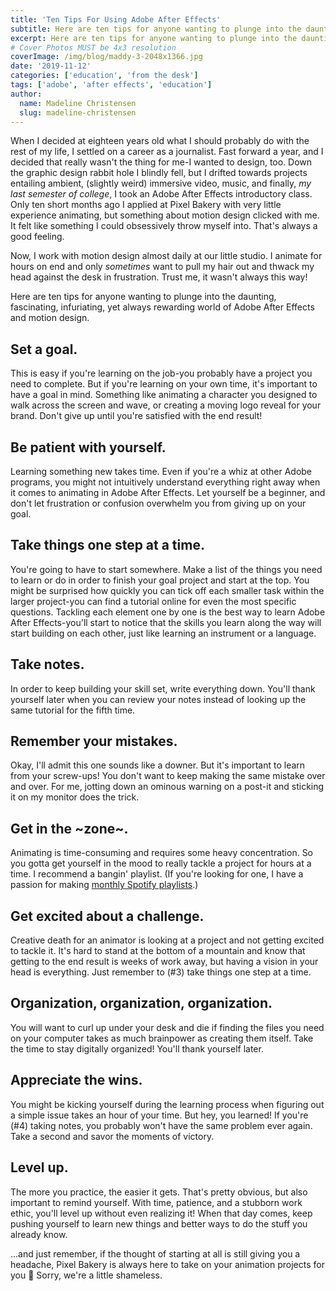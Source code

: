 ```yaml
---
title: 'Ten Tips For Using Adobe After Effects'
subtitle: Here are ten tips for anyone wanting to plunge into the daunting, fascinating, infuriating, yet always rewarding world of Adobe After Effects and motion design. 
excerpt: Here are ten tips for anyone wanting to plunge into the daunting, fascinating, infuriating, yet always rewarding world of Adobe After Effects and motion design.
# Cover Photos MUST be 4x3 resolution
coverImage: /img/blog/maddy-3-2048x1366.jpg
date: '2019-11-12'
categories: ['education', 'from the desk']
tags: ['adobe', 'after effects', 'education']
author:
  name: Madeline Christensen
  slug: madeline-christensen
---
```

When I decided at eighteen years old what I should probably do with the rest of my life, I settled on a career as a journalist. Fast forward a year, and I decided that really wasn't the thing for me-I wanted to design, too. Down the graphic design rabbit hole I blindly fell, but I drifted towards projects entailing ambient, (slightly weird) immersive video, music, and finally, *my last semester of college*, I took an Adobe After Effects introductory class. Only ten short months ago I applied at Pixel Bakery with very little experience animating, but something about motion design clicked with me. It felt like something I could obsessively throw myself into. That's always a good feeling.

Now, I work with motion design almost daily at our little studio. I animate for hours on end and only *sometimes* want to pull my hair out and thwack my head against the desk in frustration. Trust me, it wasn't always this way!

Here are ten tips for anyone wanting to plunge into the daunting, fascinating, infuriating, yet always rewarding world of Adobe After Effects and motion design.

## Set a goal.

This is easy if you're learning on the job-you probably have a project you need to complete. But if you're learning on your own time, it's important to have a goal in mind. Something like animating a character you designed to walk across the screen and wave, or creating a moving logo reveal for your brand. Don't give up until you're satisfied with the end result!

## Be patient with yourself.

Learning something new takes time. Even if you're a whiz at other Adobe programs, you might not intuitively understand everything right away when it comes to animating in Adobe After Effects. Let yourself be a beginner, and don't let frustration or confusion overwhelm you from giving up on your goal.

## Take things one step at a time.

You're going to have to start somewhere. Make a list of the things you need to learn or do in order to finish your goal project and start at the top. You might be surprised how quickly you can tick off each smaller task within the larger project-you can find a tutorial online for even the most specific questions. Tackling each element one by one is the best way to learn Adobe After Effects-you'll start to notice that the skills you learn along the way will start building on each other, just like learning an instrument or a language.

## Take notes.

In order to keep building your skill set, write everything down. You'll thank yourself later when you can review your notes instead of looking up the same tutorial for the fifth time.

## Remember your mistakes.

Okay, I'll admit this one sounds like a downer. But it's important to learn from your screw-ups! You don't want to keep making the same mistake over and over. For me, jotting down an ominous warning on a post-it and sticking it on my monitor does the trick.

## Get in the ~zone~.

Animating is time-consuming and requires some heavy concentration. So you gotta get yourself in the mood to really tackle a project for hours at a time. I recommend a bangin' playlist. (If you're looking for one, I have a passion for making [monthly Spotify playlists](https://open.spotify.com/user/1259112866?si=rc9arVjqRhiXCD2oqVvF-A).)

## Get excited about a challenge.

Creative death for an animator is looking at a project and not getting excited to tackle it. It's hard to stand at the bottom of a mountain and know that getting to the end result is weeks of work away, but having a vision in your head is everything. Just remember to (#3) take things one step at a time.

## Organization, organization, organization.

You will want to curl up under your desk and die if finding the files you need on your computer takes as much brainpower as creating them itself. Take the time to stay digitally organized! You'll thank yourself later.

## Appreciate the wins.

You might be kicking yourself during the learning process when figuring out a simple issue takes an hour of your time. But hey, you learned! If you're (#4) taking notes, you probably won't have the same problem ever again. Take a second and savor the moments of victory.

## Level up.

The more you practice, the easier it gets. That's pretty obvious, but also important to remind yourself. With time, patience, and a stubborn work ethic, you'll level up without even realizing it! When that day comes, keep pushing yourself to learn new things and better ways to do the stuff you already know.

...and just remember, if the thought of starting at all is still giving you a headache, Pixel Bakery is always here to take on your animation projects for you 🙂 Sorry, we're a little shameless.